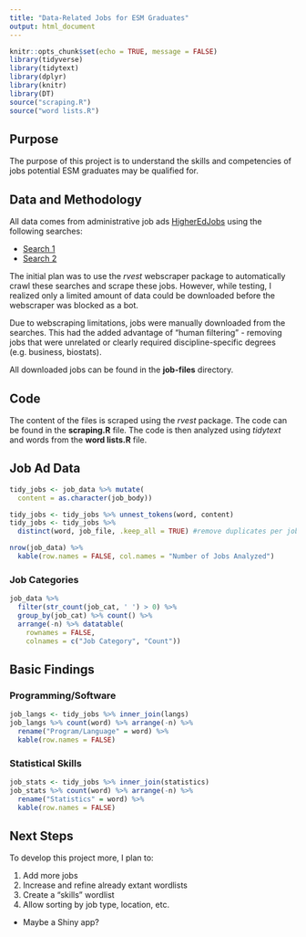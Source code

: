 ```yaml
---
title: "Data-Related Jobs for ESM Graduates"
output: html_document
---
```


```r
knitr::opts_chunk$set(echo = TRUE, message = FALSE)
library(tidyverse)
library(tidytext)
library(dplyr)
library(knitr)
library(DT)
source("scraping.R")
source("word lists.R")
```

## Purpose

The purpose of this project is to understand the skills and competencies of jobs potential ESM graduates may be qualified for.

## Data and Methodology

All data comes from administrative job ads [HigherEdJobs](http://www.higheredjobs.com) using the following searches:

* [Search 1](https://www.higheredjobs.com/search/advanced_action.cfm?JobCat=14&JobCat=212&JobCat=148&JobCat=27&JobCat=31&JobCat=43&PosType=1&PosType=2&InstType=1&InstType=2&InstType=3&Keyword=quantitative+OR+statistics+OR+measurement+OR+data&Remote=1&Remote=2&Region=&Submit=Search+Jobs)
* [Search 2](https://www.higheredjobs.com/search/advanced_action.cfm?PosType=1&PosType=2&InstType=1&InstType=2&InstType=3&Keyword=%22data+scientist%22+OR+%22data+engineer%22+OR+%22data+analyst%22&Remote=1&Remote=2&Region=&Submit=Search+Jobs) 

The initial plan was to use the *rvest* webscraper package to automatically crawl these searches and scrape these jobs. However, while testing, I realized only a limited amount of data could be downloaded before the webscraper was blocked as a bot. 

Due to webscraping limitations, jobs were manually downloaded from the searches. This had the added advantage of "human filtering" - removing jobs that were unrelated or clearly required discipline-specific degrees (e.g. business, biostats).

All downloaded jobs can be found in the **job-files** directory.

## Code

The content of the files is scraped using the *rvest* package. The code can be found in the **scraping.R** file. The code is then analyzed using *tidytext* and words from the **word lists.R** file.


## Job Ad Data {.tabset .tabset-fade}

``` r
tidy_jobs <- job_data %>% mutate(
  content = as.character(job_body))

tidy_jobs <- tidy_jobs %>% unnest_tokens(word, content) 
tidy_jobs <- tidy_jobs %>%
  distinct(word, job_file, .keep_all = TRUE) #remove duplicates per job

nrow(job_data) %>%
  kable(row.names = FALSE, col.names = "Number of Jobs Analyzed")
```
### Job Categories

``` r
job_data %>%
  filter(str_count(job_cat, ' ') > 0) %>%
  group_by(job_cat) %>% count() %>% 
  arrange(-n) %>% datatable(
    rownames = FALSE,
    colnames = c("Job Category", "Count"))
```

## Basic Findings {.tabset .tabset-fade}

### Programming/Software

``` r
job_langs <- tidy_jobs %>% inner_join(langs)
job_langs %>% count(word) %>% arrange(-n) %>%
  rename("Program/Language" = word) %>%
  kable(row.names = FALSE)
```

### Statistical Skills

``` r
job_stats <- tidy_jobs %>% inner_join(statistics)
job_stats %>% count(word) %>% arrange(-n) %>%
  rename("Statistics" = word) %>%
  kable(row.names = FALSE)
```


## Next Steps

To develop this project more, I plan to:

1. Add more jobs
2. Increase and refine already extant wordlists
3. Create a "skills" wordlist
4. Allow sorting by job type, location, etc.
  + Maybe a Shiny app?

  
